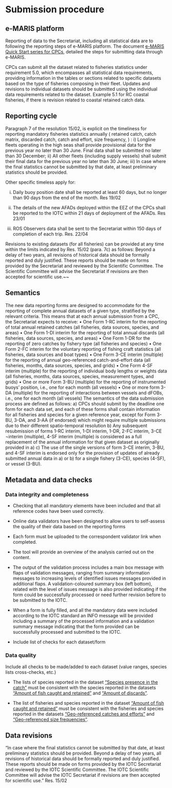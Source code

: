# Submission procedure {#SubmissionSection}

## e-MARIS platform

Reporting of data to the Secretariat, including all statistical data are to following the reporting steps of e-MARIS platform. The document [e-MARIS Quick Start series for CPCs](https://iotc.org/sites/default/files/documents/compliance/emaris/Reporting_using_e-MARIS_for_CPCs.pdf), detailed the steps for submitting data through e-MARIS. 

CPCs can submit all the dataset related to fisheries statistics under requirement 5.0, which encompasses all statistical data requirements, providing information in the tables or sections related to specific datasets based on the type of fisheries composing in their fleet. 
Updates and revisions to individual datasets should be submitted using the individual data requirements related to the dataset. Example 5.1 for RC coastal fisheries, if there is revision related to coastal retained catch data.


## Reporting cycle

Paragraph 7 of the resolution 15/02, is explicit on the timeliness for reporting mandatory fisheries statistics annually ( retained catch, catch matrix, discarded catch, catch and effort, size frequency, ) :
i)	Longline fleets operating in the high seas shall provide provisional data for the previous year no later than 30 June. Final data shall be submitted no later than 30 December;
ii)	 All other fleets (including supply vessels) shall submit their final data for the previous year no later than 30 June;
iii)	In case where the final statistics cannot be submitted by that date, at least preliminary statistics should be provided. 

Other specific timeless apply for:

i) Daily buoy position date shall be reported at least 60 days, but no longer than 90 days from the end of the month. Res 19/02

ii) The details of the new AFADs deployed within the EEZ of the CPCs shall be reported to the IOTC within 21 days of deployment of the AFADs. Res 23/01

iii) ROS Observers data shall be sent to the Secretariat within 150 days of completion of each trip. Res. 22/04

Revisions to existing datasets (for all fisheries) can be provided at any time within the limits indicated by Res. 15/02 (para. 7c) as follows: Beyond a delay of two years, all revisions of historical data should be formally reported and duly justified. These reports should be made on forms provided by the Secretariat and reviewed by the Scientific Committee. The Scientific Committee will advise the Secretariat if revisions are then accepted for scientific use.~~ 

## Semantics

The new  data reporting forms are designed to accommodate for the reporting of complete annual datasets of a given type, stratified by the relevant criteria.
This means that at each annual submission from a CPC, the Secretariat expects to receive:
•	One Form 1-RC interim for the reporting of total annual retained catches (all fisheries, data sources, species, and areas)
•	One Form 1-DI interim for the reporting of total annual discards (all fisheries, data sources, species, and areas)
•	One Form 1-DR for the reporting of zero catches by fishery type (all fisheries and species)
•	One Form 2-FC interim for the voluntary reporting of fishing craft statistics (all fisheries, data sources and boat types)
•	One Form 3-CE interim (multiple) for the reporting of annual geo-referenced catch-and-effort data (all fisheries, months, data sources, species, and grids)
•	One Form 4-SF interim (multiple) for the reporting of individual body lengths or weights data (all fisheries, months, data sources, species, measurement types, and grids)
•	One or more Form 3-BU (multiple) for the reporting of instrumented buoys’ position, i.e., one for each month (all vessels)
•	One or more form 3-DA (multiple) for the reporting of interactions between vessels and dFOBs, i.e., one for each month (all vessels)
The semantics of the data submission process are defined as follows:
a)	CPCs should submit by the deadline one form for each data set, and each of these forms shall contain information for all fisheries and species for a given reference year, except for Form 3-BU, 3-DA, and 3-AA (if endorsed) which might require multiple submissions due to their different spatio-temporal resolution
b)	Any subsequent resubmission of forms 1-RC interim, 1-DI interim, 1-DR, 2-FC interim, 3-CE ¬interim (multiple), 4-SF interim (multiple) is considered as a full replacement of the annual information for that given dataset as originally provided in a)
c)	The use of the single versions of form 3-CE interim, 3-BU, and 4-SF interim is endorsed only for the provision of updates of already submitted annual data in a) or b) for a single fishery (3-CE), species (4-SF), or vessel (3-BU).

## Metadata and data checks

### Data integrity and completeness

- Checking that all mandatory elements have been included and that all reference codes have been used correctly. 
- Online data validators have been designed to allow users to self-assess the quality of their data based on the reporting forms
- Each form must be uploaded to the correspondent validator link when completed.
- The tool will provide an overview of the analysis carried out on the content.
- The output of the validation process includes a main box message with flaps of validation messages, ranging from summary information messages to increasing levels of identified issues messages provided in additional flaps. A validation-coloured summary box (left bottom), related with the level of issues message is also provided indicating if the form could be successfully processed or need further revision before to be submitted to the IOTC.
- When a form is fully filled, and all the mandatory data were included according to the IOTC standard an INFO message will be provided including a summary of the processed information and a validation summary message indicating that the form provided can be successfully processed and submitted to the IOTC.

- Include list of checks for each dataset/form

### Data quality

Include all checks to be made/added to each dataset (value ranges, species lists cross-checks, etc.)

- The lists of species reported in the dataset ["Species presence in the catch"](#DRdataset) must be consistent with the species reported in the datasets ["Amount of fish caught and retained"](#RCdataset) and ["Amount of discards"](#DIdataset).

- The list of fisheries and species reported in the dataset ["Amount of fish caught and retained"](#RCdataset) must be consistent with the fisheries and species reported in the datasets ["Geo-referenced catches and efforts"](#CEdataset) and ["Geo-referenced size frequencies"](#SFdataset).

## Data revisions

"In case where the final statistics cannot be submitted by that date, at least preliminary statistics should be provided. Beyond a delay of two years, all revisions of historical data should be formally reported and duly justified. These reports should be made on forms provided by the IOTC Secretariat and reviewed by the IOTC Scientific Committee. The IOTC Scientific Committee will advise the IOTC Secretariat if revisions are then accepted for scientific use." Res. 15/02



